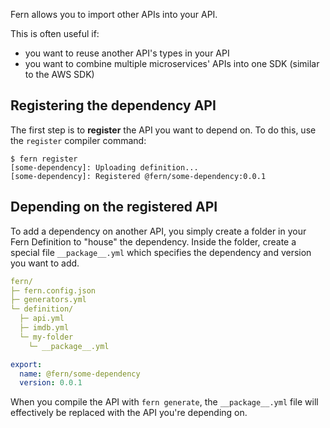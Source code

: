 Fern allows you to import other APIs into your API.

This is often useful if:

- you want to reuse another API's types in your API
- you want to combine multiple microservices' APIs into one SDK (similar to the AWS SDK)

## Registering the dependency API

The first step is to **register** the API you want to depend on. To do this, use
the `register` compiler command:

```
$ fern register
[some-dependency]: Uploading definition...
[some-dependency]: Registered @fern/some-dependency:0.0.1
```

## Depending on the registered API

To add a dependency on another API, you simply create a folder in your Fern
Definition to "house" the dependency. Inside the folder, create a special file
`__package__.yml` which specifies the dependency and version you want to add.

```yaml
fern/
├─ fern.config.json
├─ generators.yml 
└─ definition/
  ├─ api.yml
  ├─ imdb.yml
  └─ my-folder
    └─ __package__.yml
```

```yaml __package__.yml
export:
  name: @fern/some-dependency
  version: 0.0.1
```

When you compile the API with `fern generate`, the `__package__.yml` file will
effectively be replaced with the API you're depending on.
